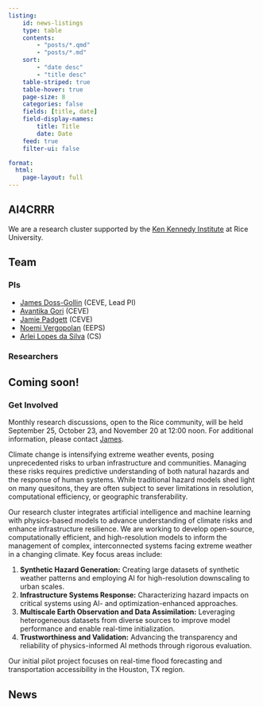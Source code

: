 ```yaml
---
listing:
    id: news-listings
    type: table
    contents:
        - "posts/*.qmd"
        - "posts/*.md"
    sort:
        - "date desc"
        - "title desc"
    table-striped: true
    table-hover: true
    page-size: 8
    categories: false
    fields: [title, date]
    field-display-names: 
        title: Title
        date: Date
    feed: true
    filter-ui: false

format: 
  html:
    page-layout: full
---
```


:::: {.grid}
::: {.g-col-4}
## AI4CRRR

We are a research cluster supported by the [Ken Kennedy Institute](https://kenkennedy.rice.edu/) at Rice University.

## Team

### PIs

- [James Doss-Gollin](https://dossgollin-lab.github.io/) (CEVE, Lead PI)
- [Avantika Gori](https://gori.blogs.rice.edu/) (CEVE)
- [Jamie Padgett](https://padgett.rice.edu/) (CEVE)
- [Noemi Vergopolan](https://waterai.earth/) (EEPS)
- [Arlei Lopes da Silva](https://cs.rice.edu/~al110/) (CS)

### Researchers

::: {.callout-note}
## Coming soon!
:::

### Get Involved

Monthly research discussions, open to the Rice community, will be held September 25, October 23, and November 20 at 12:00 noon.
For additional information, please contact [James](mailto:jdossgollin@rice.edu).

:::
::: {.g-col-8}


Climate change is intensifying extreme weather events, posing unprecedented risks to urban infrastructure and communities.
Managing these risks requires predictive understanding of both natural hazards and the response of human systems.
While traditional hazard models shed light on many quesitons, they are often subject to sever limitations in resolution, computational efficiency, or geographic transferability.

Our research cluster integrates artificial intelligence and machine learning with physics-based models to advance understanding of climate risks and enhance infrastructure resilience.
We are working to develop open-source, computationally efficient, and high-resolution models to inform the management of complex, interconnected systems facing extreme weather in a changing climate.
Key focus areas include:

1. **Synthetic Hazard Generation:** Creating large datasets of synthetic weather patterns and employing AI for high-resolution downscaling to urban scales.
2. **Infrastructure Systems Response:** Characterizing hazard impacts on critical systems using AI- and optimization-enhanced approaches.
3. **Multiscale Earth Observation and Data Assimilation:** Leveraging heterogeneous datasets from diverse sources to improve model performance and enable real-time initialization.
4. **Trustworthiness and Validation:** Advancing the transparency and reliability of physics-informed AI methods through rigorous evaluation.

Our initial pilot project focuses on real-time flood forecasting and transportation accessibility in the Houston, TX region.

## News

::: {#news-listings}
:::

:::
::::